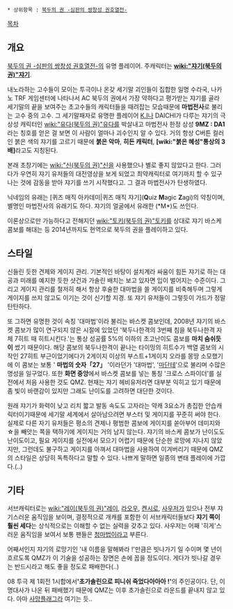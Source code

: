  * 상위항목 : [[북두의 권 -심판의 쌍창성 권호열전-]]

[[목차]]

== 개요 ==
[[북두의 권 -심판의 쌍창성 권호열전-]]의 유명 플레이어. 주캐릭터는 '''[[wiki:"쟈기(북두의 권)"쟈기]]'''.

내노라하는 고수들이 모이는 투극이나 온갖 세기말 괴인들이 집합한 일명 수라국, 나카노 TRF 게임센터에 나타나서 AC 북두의 권에서 가장 약하다고 평가받는 쟈기를 골라 세기말의 끝을 보여주는 초고수들의 캐릭터들을 때려잡는 모습때문에 '''마법전사'''로 불리는 고수 중의 고수. 그 세기말패자로 유명한 플레이어 [[K.I]]나 DAICHI가 다루는 쟈기의 극상성 캐릭터인 [[wiki:"유다(북두의 권)"유다]]를 박살내고 마법전사 한정 상성 '''9MZ : DA1'''라는 칭호를 얻은 걸 보면 이 사람이 얼마나 괴수인지 알 수 있다. 거의 항상 C버튼 컬러인 붉은 색의 쟈기를 고르기 때문에 '''붉은 악마''', '''히든 캐릭터''', '''[wiki:"붉은 혜성"통상의 3배]'''라고도 지칭된다.

본래 초창기에는 [[wiki:"신(북두의 권)"신]]을 사용했으나 별로 좋지 않았다고 한다. 그러다가 우연히 쟈기 유저들의 대전영상을 보게 되었고 최약캐릭터로 여기까지 할 수 있구나는 것에 감동을 받아 쟈기를 쓰기 시작했다고. 그 결과 마법전사가 탄생하였다.

닉네임의 유래는 [퀴즈 매직 아카데미|퀴즈 매직 쟈기]('''Q'''uiz '''M'''agic '''Z'''agi)의 약칭이며, 별명인 마법전사의 유래기도 하다. 쟈기의 얼굴에서 유래한 (*M*)도 쓰인다.

이론상으로만 가능하다고 전해지던 [[wiki:"토키(북두의 권)"토키]]를 상대로 쟈기 바스케 콤보를 해대는 등 2014년까지도 현역으로 북두의 권을 플레이하고 있다.

== 스타일 ==
신들린 듯한 견제와 게이지 관리. 기본적인 바탕이 설치계라 싸움이 힘든 쟈기로 하는 대공과 미래를 예지한 듯한 샷건과 가솔린 배치는 보고 있자면 입이 벌어지는 수준이다. 그리고 게이지 관리를 철저히 해서 항상 후술한 대마법을 쓸 게이지를 비축해두며 그렇게 게이지를 쓰지 않고도 이기는 것이 신기할 지경. 또 쟈기 유저들이 그렇듯이 가드가 정말 탄탄하다.

또 그하면 유명한 것이 속칭 '대마법'이라 불리는 바스켓 콤보인데, 2008년 쟈기의 바스켓 콤보가 많이 연구되지 않은 시절에 있었던 '북두나한격의 3번째 침을 북두나한격 자체 7히트 때 히트시킨다.'는 통상 성공률 5%의 이하의 초고난이도 콤보를 '''마치 숨쉬듯이''' 썼기 때문이다. 해당 콤보의 북두나한격이 끝나는 타이밍의 히트수가 백열 콤보의 시작인 27히트 부근이었기에다가 2게이지 이상의 부스트+1게이지 오라를 몽땅 소모했기에 이 콤보는 보통 ' '''마법의 숫자「27」''' '이라던가 '대마법', '[[마단테]]'으로 불리며 수많은 명성을 일구었다. 또한 '''화면 중앙'''에서 바스켓 콤보를 넣는 통칭 '크로스 스파이더'를 실전에서 처음 사용한 것도 QMZ. 현재는 쟈기 헤비유저라면 대부분 익히고 있기 때문에 좀 빛이 바랜감이 있지만 그래도 난이도를 고려하면 대단한 것이다.

원래 쟈기가 화력이 낮고 리치 짧고 발동 속도도 고자라는 약캐 3요소가 총집한 안습캐릭터이기때문에 세기말 세계에서 살아남으려면 부스터 및 게이지를 꾸준히 써야 한다. 실제로 다른 자기 유저들은 평소의 견제나 평범한 콤보에 게이지를 쏟아부어 데미지와 ☆을 빼앗는 쪽을 택하기에 게이지는 거의 남지 않는다. 쟈기의 바스케 콤보가 난이도도 난이도이고, 필요 게이지를 실전에서 모으기 어렵기 때문에 단순한 로망에 지나지 않았지만, 그런데도 불구하고 게이지를 아껴서 대마법을 사용하여 이겨버리기 때문에 QMZ의 스타일은 상당히 독특하다고 말할 수 있다. 나쁘게 말하면 일종의 변태 플레이에 가깝다.(..)

== 기타 ==
서브캐릭터로는 [[wiki:"레이(북두의 권)"레이]], [[라오우]], [[켄시로]], [[사우저]]가 있으나 전부 쟈기스러운 움직임을 보이며, 결정적으로 개캐를 포함한 이 서브캐릭터들보다 '''쟈기 쪽이 훨씬 세다'''는 상식적으로는 이해할 수 없는 실력을 갖추고 있다. 사우저는 어째 '히게'스러운 움직임을 보여서 보통 팬들은 [[청마법]]이라고 부른다.

어째서인지 쟈기의 로망기인 '내 이름을 말해봐라 !'만큼은 빗나가기 일 수이며 몇 년이 흐르도록 QMZ가 이 기술을 성공하는 장면은 손에 꼽을 정도이다. 게다가 빗나갈 경우는 반드시라고 해도 좋을 정도로 패배한다(..)

08 투극 제 1회전 1시합에서''' '초가솔린으로 피니쉬 죽었다아아아 !' '''의 주인공이다. 단, 이 명대사가 나온 뒤 패배했기 때문에 QMZ는 이후 초가솔린으로 라운드를 끝내지 않고 있다. 아마 [[사망플래그]]라 여기는 듯..
